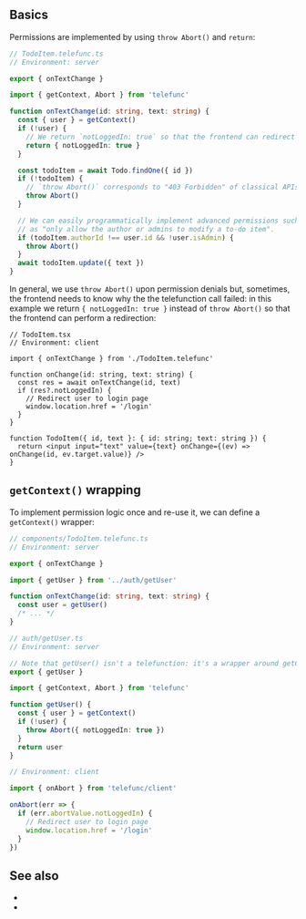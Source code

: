 
## Basics

Permissions are implemented by using `throw Abort()` and `return`:

```ts
// TodoItem.telefunc.ts
// Environment: server

export { onTextChange }

import { getContext, Abort } from 'telefunc'

function onTextChange(id: string, text: string) {
  const { user } = getContext()
  if (!user) {
    // We return `notLoggedIn: true` so that the frontend can redirect the user to the login page
    return { notLoggedIn: true }
  }

  const todoItem = await Todo.findOne({ id })
  if (!todoItem) {
    // `throw Abort()` corresponds to "403 Forbidden" of classical APIs
    throw Abort()
  }

  // We can easily programmatically implement advanced permissions such
  // as "only allow the author or admins to modify a to-do item".
  if (todoItem.authorId !== user.id && !user.isAdmin) {
    throw Abort()
  }
  await todoItem.update({ text })
}
```

In general, we use `throw Abort()` upon permission denials but, sometimes, the frontend needs to know why the the telefunction call failed:
in this example we return `{ notLoggedIn: true }` instead of `throw Abort()` so that the frontend can perform a redirection:

```tsx
// TodoItem.tsx
// Environment: client

import { onTextChange } from './TodoItem.telefunc'

function onChange(id: string, text: string) {
  const res = await onTextChange(id, text)
  if (res?.notLoggedIn) {
    // Redirect user to login page
    window.location.href = '/login'
  }
}

function TodoItem({ id, text }: { id: string; text: string }) {
  return <input input="text" value={text} onChange={(ev) => onChange(id, ev.target.value)} />
}
```


## `getContext()` wrapping

To implement permission logic once and re-use it, we can define a `getContext()` wrapper:

```ts
// components/TodoItem.telefunc.ts
// Environment: server

export { onTextChange }

import { getUser } from '../auth/getUser'

function onTextChange(id: string, text: string) {
  const user = getUser()
  /* ... */
}
```

```ts
// auth/getUser.ts
// Environment: server

// Note that getUser() isn't a telefunction: it's a wrapper around getContext()
export { getUser }

import { getContext, Abort } from 'telefunc'

function getUser() {
  const { user } = getContext()
  if (!user) {
    throw Abort({ notLoggedIn: true })
  }
  return user
}
```

```js
// Environment: client

import { onAbort } from 'telefunc/client'

onAbort(err => {
  if (err.abortValue.notLoggedIn) {
    // Redirect user to login page
    window.location.href = '/login'
  }
})
```

## See also

 - <Link href="/Abort" />
 - <Link href="/getContext" />
